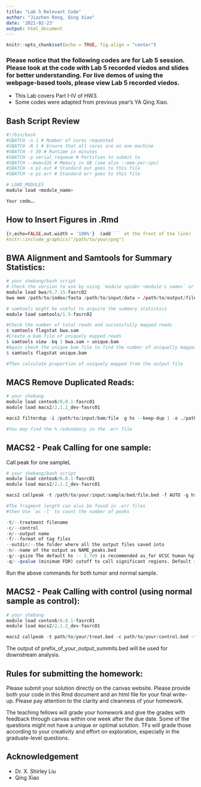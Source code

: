 ```yaml
---
title: "Lab 5 Relevant Code"
author: "Jiazhen Rong, Qing Xiao"
date: '2021-02-23'
output: html_document
---
```


```r
knitr::opts_chunk$set(echo = TRUE, fig.align = "center")
```

### Please notice that the following codes are for Lab 5 session. Please look at the code with Lab 5 recorded viedos and slides for better understanding. For live demos of using the webpage-based tools, please view Lab 5 recorded viedos.
* This Lab covers Part I-IV of HW3. 
* Some codes were adapted from previous year's YA Qing Xiao.

## Bash Script Review

```r
#!/bin/bash
#SBATCH -n 1 # Number of cores requested
#SBATCH -N 1 # Ensure that all cores are on one machine
#SBATCH -t 30 # Runtime in minutes
#SBATCH -p serial_requeue # Partition to submit to
#SBATCH --mem=32G # Memory in GB (see also --mem-per-cpu)
#SBATCH -o p1.out # Standard out goes to this file
#SBATCH -e p1.err # Standard err goes to this file

# LOAD_MODULES
module load <module_name>

Your code….

```

## How to Insert Figures in .Rmd
```r
{r,echo=FALSE,out.width = '100%'}  (add ``` at the front of the line)
knitr::include_graphics("/path/to/your/png")
```

## BWA Alignment and Samtools for Summary Statistics: 

```r
# your shebang/bash script
# Check the version to use by using `module spider <module's name>` or `module avail`
module load bwa/0.7.15-fasrc02
bwa mem /path/to/index/fasta /path/to/input/data > /path/to/output/file/your_output_name.sam
```

```r
# samtools might be useful to acquire the summary statistics
module load samtools/1.5-fasrc02

#Check the number of total reads and successfully mapped reads
$ samtools flagstat bwa.sam 
#Create a bam file of uniquely mapped reads
$ samtools view -bq 1 bwa.sam > unique.bam
#Again check the unique bam file to find the number of uniquelly mapped reads
$ samtools flagstat unique.bam

#Then calculate proportion of uniquely mapped from the output file
```

## MACS Remove Duplicated Reads:

```r

# your shebang
module load centos6/0.0.1-fasrc01
module load macs2/2.1.2_dev-fasrc01

macs2 filterdup -i /path/to/input/bam/file -g hs --keep-dup 1 -o ./path/to/output/bed/file/your_output_name.bed

#You may find the % redundancy in the .err file
```

## MACS2 - Peak Calling for one sample:
Call peak for one sampleL

```r
# your shebang/bash script
module load centos6/0.0.1-fasrc01
module load macs2/2.1.2_dev-fasrc01

macs2 callpeak -t /path/to/your/input/sample/bed/file.bed -f AUTO -g hs -q <FDR cutoff> --fe-cutoff <fold change> --outdir path/to/save/your/output/ -n prefix_of_your_output

#The fragment length can also be found in .err files
#then Use `wc -l` to count the number of peaks
```

```r
-t/--treatment filename
-c/--control
-n/--output name
-f/--format of tag files
--outdir/--the folder where all the output files saved into
-n/--name of the output as NAME_peaks.bed
-g/--gsize The default hs -- 2.7e9 is recommended as_for UCSC human hg18 assembly
-q/--qvalue (minimum FDR) cutoff to call significant regions. Default is 0.05.
```

Run the above commands for both tumor and normal sample.

## MACS2 - Peak Calling with control (using normal sample as control):

```r
# your shebang
module load centos6/0.0.1-fasrc01
module load macs2/2.1.2_dev-fasrc01

macs2 callpeak -t path/to/your/treat.bed -c path/to/your/control.bed -f AUTO -g hs -q <FDR cutoff> --fe-cutoff <fold change> --outdir path/to/your/output/folder/ -n prefix_of_your_output
```
The output of prefix_of_your_output_summits.bed will be used for downstream analysis.


## Rules for submitting the homework:

Please submit your solution directly on the canvas website. Please
provide both your code in this Rmd document and an html file for your
final write-up. Please pay attention to the clarity and cleanness of
your homework.

The teaching fellows will grade your homework and give the grades with
feedback through canvas within one week after the due date. Some of the
questions might not have a unique or optimal solution. TFs will grade
those according to your creativity and effort on exploration, especially
in the graduate-level questions.

## Acknowledgement
- Dr. X. Shirley Liu
- Qing Xiao
